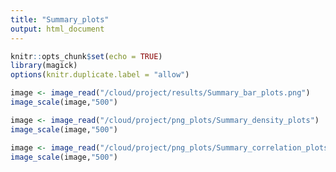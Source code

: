```yaml
---
title: "Summary_plots"
output: html_document
---
```


```r
knitr::opts_chunk$set(echo = TRUE)
library(magick)
options(knitr.duplicate.label = "allow")
```

```r
image <- image_read("/cloud/project/results/Summary_bar_plots.png")
image_scale(image,"500")
```

```r
image <- image_read("/cloud/project/png_plots/Summary_density_plots")
image_scale(image,"500")
```
```r
image <- image_read("/cloud/project/png_plots/Summary_correlation_plots")
image_scale(image,"500")
```